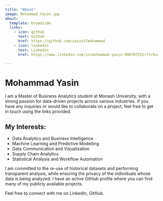 ```yaml
---
title: "About"
image: Mohammad Yasin.jpg
about:
  template: broadside
  links:
    - icon: github
      text: Github
      href: https://github.com/yasin27mohammad
    - icon: linkedin
      text: Linkedin
      href: https://www.linkedin.com/in/mohammad-yasin-098787232/?trk=eml-email_pymk_02-header-0-profile_glimmer

---
```


# Mohammad Yasin

I am a Master of Business Analytics student at Monash University, with a strong passion for data-driven projects across various industries. If you have any inquiries or would like to collaborate on a project, feel free to get in touch using the links provided.

## My Interests:
- Data Analytics and Business Intelligence
- Machine Learning and Predictive Modelling
- Data Communication and Visualization
- Supply Chain Analytics
- Statistical Analysis and Workflow Automation

I am committed to the re-use of historical datasets and performing transparent analysis, while ensuring the privacy of the individuals whose data is being analyzed. I have an active GitHub profile where you can find many of my publicly available projects.

Feel free to connect with me on LinkedIn, GitHub.

